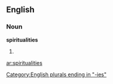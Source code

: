 ==English==

===Noun===
'''spiritualities'''

# {{plural of|[[spirituality]]}}

[[Category:English plurals ending in "-ies"]]

[[ar:spiritualities]]